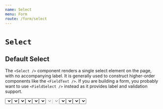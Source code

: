 ```yaml
---
name: Select
menu: Form
route: /form/select
---
```



# `Select`

<ComponentDetail
  of="Select"
  status="experimental"
  figma="file/2MG6DoSjk4IaLnjjFCnKFf/Forms"
  github="Form/Inputs/Select/Select"
/>

## Default Select

The `<Select />` component renders a single select element on the page, with no accompanying label. It is generally used to construct higher-order components like the `<FieldText />`. If you are building a form, you probably want to use `<FieldSelect />` instead as it provides label and validation support.


<Playground>
  <Flex justifyContent="space-between">
    <Select
      options={[
        { value: 'cheddar', label: 'Cheddar' },
        { value: 'gouda', label: 'Gouda' },
        { value: 'swiss', label: 'Swiss' },
      ]}
    />
    <Select
      options={[
        { value: 'cheddar', label: 'Cheddar' },
        { value: 'gouda', label: 'Gouda' },
        { value: 'swiss', label: 'Swiss' },
      ]}
      value="gouda"
    />
    <Select placeholder="awesome!" />
    <Select
      value="Some Value"
      options={[
        { value: '1', label: 'thing' },
        { value: 'Some Value', label: "Some Value's Label" },
        { value: '2', label: 'other' },
      ]}
    />
  </Flex>
</Playground>

## Option Groups

<Playground>
  <Select
    options={[
      {
        key: 'Italian',
        options: [
          { value: 'asiago', label: 'Asiago' },
          { value: 'ricotta', label: 'Ricotta' },
          { value: 'grana', label: 'Grana' },
        ],
      },
      {
        key: 'American',
        options: [
          { value: 'american', label: 'American (not actually cheese)' },
          { value: 'colby-jack', label: 'Colby-Jack' },
          { value: 'swiss', label: 'Swiss' },
          { value: 'vermont', label: 'Vermont' },
        ],
      },
    ]}
    value="american"
  />
</Playground>

## Name and ID

A name and ID can be specified in the `<Select />` component. Names are important if the input is used in the context of a form, in which case a name is required for the value of the input to be captured.

<Playground>
  <Select
    name="someName"
    id="someId"
    options={[
      { value: 'cheddar', label: 'Cheddar' },
      { value: 'gouda', label: 'Gouda' },
      { value: 'swiss', label: 'Swiss' },
    ]}
  />
</Playground>

## Disabled Property

Use the disable property to make an input field uneditable.

<Playground>
  <Select
    disabled
    options={[
      { value: 'cheddar', label: 'Cheddar' },
      { value: 'gouda', label: 'Gouda' },
      { value: 'swiss', label: 'Swiss' },
    ]}
  />
  <Select
    value="gouda"
    disabled
    options={[
      { value: 'cheddar', label: 'Cheddar' },
      { value: 'gouda', label: 'Gouda' },
      { value: 'swiss', label: 'Swiss' },
    ]}
    ml="large"
  />
</Playground>

## Placeholders & `includeBlank`

Placeholders are used to give a hint to the user of the expected value for the input. They should not be used as a complete replacement of labels. The `includeBlank` property (default: true) includes an inital option without a value.

<Playground>
  <Select
    placeholder="Select your cheese of choice..."
    options={[
      { value: 'cheddar', label: 'Cheddar' },
      { value: 'gouda', label: 'Gouda' },
      { value: 'swiss', label: 'Swiss' },
    ]}
  />
  <Select
    includeBlank={false}
    options={[
      { value: 'cheddar', label: 'Cheddar' },
      { value: 'gouda', label: 'Gouda' },
      { value: 'swiss', label: 'Swiss' },
    ]}
    ml="large"
  />
</Playground>

## ReadOnly Property

As the name suggests, "readOnly" makes the text uneditable.

<Playground>
  <Select
    value="gouda"
    readOnly
    options={[
      { value: 'cheddar', label: 'Cheddar' },
      { value: 'gouda', label: 'Gouda' },
      { value: 'swiss', label: 'Swiss' },
    ]}
  />
</Playground>

## Required Property

When set for `<Select />` in the context of a form, the input field must be filled out before submitting the form.

<Playground>
  <form>
    <Select
      required
      options={[
        { value: 'cheddar', label: 'Cheddar' },
        { value: 'gouda', label: 'Gouda' },
        { value: 'swiss', label: 'Swiss' },
      ]}
    />
    <br />
    <br />
    <Button>Submit</Button>
  </form>
</Playground>
